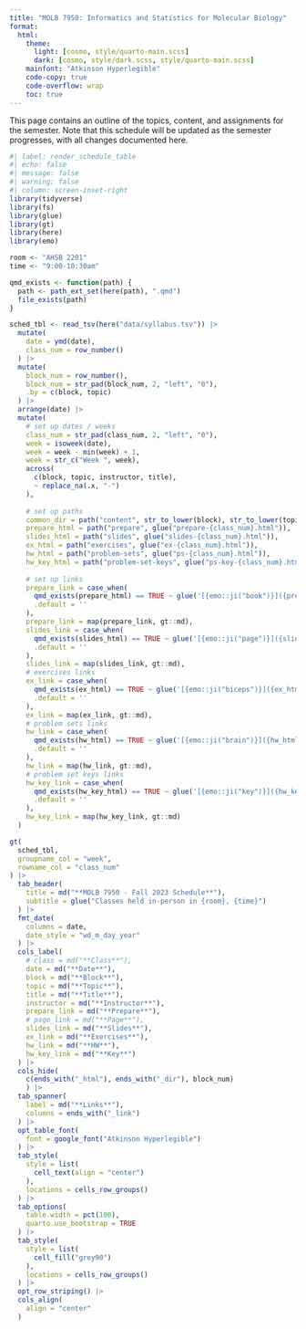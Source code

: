 ```yaml
---
title: "MOLB 7950: Informatics and Statistics for Molecular Biology"
format:
  html:
    theme:
      light: [cosmo, style/quarto-main.scss]
      dark: [cosmo, style/dark.scss, style/quarto-main.scss]
    mainfont: "Atkinson Hyperlegible"
    code-copy: true
    code-overflow: wrap
    toc: true
---
```


This page contains an outline of the topics, content, and assignments for the semester. Note that this schedule will be updated as the semester progresses, with all changes documented here.

```r
#| label: render_schedule_table
#| echo: false
#| message: false
#| warning: false
#| column: screen-inset-right
library(tidyverse)
library(fs)
library(glue)
library(gt)
library(here)
library(emo)

room <- "AHSB 2201"
time <- "9:00-10:30am"

qmd_exists <- function(path) {
  path <- path_ext_set(here(path), ".qmd")
  file_exists(path)
}

sched_tbl <- read_tsv(here("data/syllabus.tsv")) |>
  mutate(
    date = ymd(date),
    class_num = row_number()
  ) |>
  mutate(
    block_num = row_number(),
    block_num = str_pad(block_num, 2, "left", "0"),
    .by = c(block, topic)
  ) |>
  arrange(date) |>
  mutate(
    # set up dates / weeks
    class_num = str_pad(class_num, 2, "left", "0"),
    week = isoweek(date),
    week = week - min(week) + 1,
    week = str_c("Week ", week),
    across(
      c(block, topic, instructor, title),
      ~ replace_na(.x, "-")
    ),
    
    # set up paths
    common_dir = path("content", str_to_lower(block), str_to_lower(topic)),
    prepare_html = path("prepare", glue("prepare-{class_num}.html")),
    slides_html = path("slides", glue("slides-{class_num}.html")),
    ex_html = path("exercises", glue("ex-{class_num}.html")),
    hw_html = path("problem-sets", glue("ps-{class_num}.html")),
    hw_key_html = path("problem-set-keys", glue("ps-key-{class_num}.html")),
    
    # set up links
    prepare_link = case_when(
      qmd_exists(prepare_html) == TRUE ~ glue('[{emo::ji("book")}]({prepare_html})'),
      .default = ''
    ),
    prepare_link = map(prepare_link, gt::md),
    slides_link = case_when(
      qmd_exists(slides_html) == TRUE ~ glue('[{emo::ji("page")}]({slides_html})'),
      .default = ''
    ),
    slides_link = map(slides_link, gt::md),
    # exercises links
    ex_link = case_when(
      qmd_exists(ex_html) == TRUE ~ glue('[{emo::ji("biceps")}]({ex_html})'),
      .default = ''
    ),
    ex_link = map(ex_link, gt::md),
    # problem sets links
    hw_link = case_when(
      qmd_exists(hw_html) == TRUE ~ glue('[{emo::ji("brain")}]({hw_html})'),
      .default = ''
    ),
    hw_link = map(hw_link, gt::md),
    # problem set keys links
    hw_key_link = case_when(
      qmd_exists(hw_key_html) == TRUE ~ glue('[{emo::ji("key")}]({hw_key_html})'),
      .default = ''
    ),
    hw_key_link = map(hw_key_link, gt::md)
  )

gt(
  sched_tbl,
  groupname_col = "week",
  rowname_col = "class_num"
) |>
  tab_header(
    title = md("**MOLB 7950 - Fall 2023 Schedule**"),
    subtitle = glue("Classes held in-person in {room}, {time}")
  ) |>
  fmt_date(
    columns = date,
    date_style = "wd_m_day_year"
  ) |>
  cols_label(
    # class = md("**Class**"),
    date = md("**Date**"),
    block = md("**Block**"),
    topic = md("**Topic**"),
    title = md("**Title**"),
    instructor = md("**Instructor**"),
    prepare_link = md("**Prepare**"),
    # page_link = md("**Page**"),
    slides_link = md("**Slides**"),
    ex_link = md("**Exercises**"),
    hw_link = md("**HW**"),
    hw_key_link = md("**Key**")
  ) |>
  cols_hide(
    c(ends_with("_html"), ends_with("_dir"), block_num)
    ) |>
  tab_spanner(
    label = md("**Links**"),
    columns = ends_with("_link")
  ) |>
  opt_table_font(
    font = google_font("Atkinson Hyperlegible")
  ) |>
  tab_style(
    style = list(
      cell_text(align = "center")
    ),
    locations = cells_row_groups()
  ) |>
  tab_options(
    table.width = pct(100),
    quarto.use_bootstrap = TRUE
  ) |>
  tab_style(
    style = list(
      cell_fill("grey90")
    ),
    locations = cells_row_groups()
  ) |>
  opt_row_striping() |>
  cols_align(
    align = "center"
  )

```
